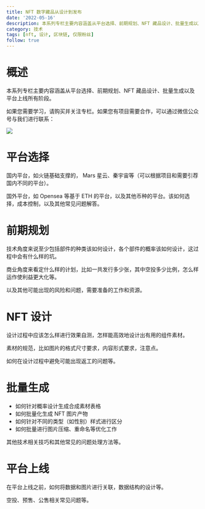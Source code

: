 ```yaml
---
title: NFT 数字藏品从设计到发布
date: '2022-05-16'
description: 本系列专栏主要内容涵盖从平台选择、前期规划、NFT 藏品设计、批量生成以及平台上线所有阶段。
category: 技术
tags: [nft, 设计, 区块链, 仅限粉丝]
follow: true
---
```


# 概述

本系列专栏主要内容涵盖从平台选择、前期规划、NFT 藏品设计、批量生成以及平台上线所有阶段。

如果您需要学习，请购买并关注专栏。如果您有项目需要合作，可以通过微信公众号与我们进行联系：

![](https://img-blog.csdnimg.cn/52d98829206e47f69b5bf2cea69e978e.jpeg#pic_center)

# 平台选择

国内平台，如火链基础支撑的， Mars 星云、秦宇宙等（可以根据项目和需要引荐国内不同的平台）。

国外平台，如 Opensea 等基于 ETH 的平台，以及其他币种的平台。该如何选择，成本控制，以及其他常见问题解答。

# 前期规划

技术角度来说至少包括部件的种类该如何设计，各个部件的概率该如何设计，这过程中会有什么样的坑。

商业角度来看定什么样的计划，比如一共发行多少张，其中空投多少比例，怎么样运作使利益更大化等。

以及其他可能出现的风险和问题，需要准备的工作和资源。

# NFT 设计

设计过程中应该怎么样进行效果自测，怎样能高效地设计出有用的组件素材。

素材的规范，比如图片的格式尺寸要求，内容形式要求，注意点。

如何在设计过程中避免可能出现返工的问题等。

# 批量生成

- 如何针对概率设计生成合成素材表格
- 如何批量化生成 NFT 图片产物
- 如何针对不同的类型（如性别）样式进行区分
- 如何批量进行图片压缩、重命名等优化工作

其他技术相关技巧和其他常见的问题处理方法等。

# 平台上线

在平台上线之前，如何将数据和图片进行关联，数据结构的设计等。

空投、预售、公售相关常见问题等。

